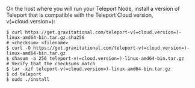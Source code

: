 On the host where you will run your Teleport Node, install a version of
Teleport that is compatible with the Teleport Cloud version, v(=cloud.version=):

```code
$ curl https://get.gravitational.com/teleport-v(=cloud.version=)-linux-amd64-bin.tar.gz.sha256
# <checksum> <filename>
$ curl -O https://get.gravitational.com/teleport-v(=cloud.version=)-linux-amd64-bin.tar.gz
$ shasum -a 256 teleport-v(=cloud.version=)-linux-amd64-bin.tar.gz
# Verify that the checksums match
$ tar -xzf teleport-v(=cloud.version=)-linux-amd64-bin.tar.gz
$ cd teleport
$ sudo ./install
```